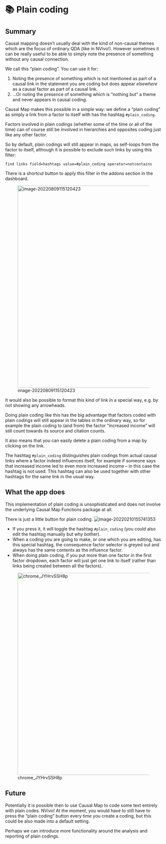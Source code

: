 # 📚 Plain coding{#xplain_coding}

## Summary

Causal mapping doesn't usually deal with the kind of non-causal themes which are the focus of ordinary QDA (like in NVivo!). However sometimes it can be really useful to be able to simply note the presence of something without any causal connection. 

We call this "plain coding". You can use it for:

1. Noting the presence of something which is not mentioned as part of a causal link in the statement you are coding but does appear *elsewhere* as a causal factor as part of a causal link. 
2. ...Or noting the presence of something which is "nothing but" a theme and never appears in causal coding.

Causal Map makes this possible in a simple way: we define a "plain coding" as simply a link from a factor to itself with has the hashtag `#plain_coding`. 

Factors involved in plain codings (whether some of the time or all of the time) can of course still be involved in hierarchies and opposites coding just like any other factor.

So by default, plain codings will still appear in maps, as self-loops from the factor to itself, although it is possible to exclude such links by using this filter:

`find links field=hashtags value=#plain_coding operator=notcontains`

There is a shortcut button to apply this filter in the addons section in the dashboard.

![image-20220809115120423](_assets/image-20220809115120423.png){width=650}

It would also be possible to format this kind of link in a special way, e.g. by not showing any arrowheads.

Doing plain coding like this has the big advantage that factors coded with plain codings will still appear in the tables in the ordinary way, so for example the plain coding to (and from) the factor "increased income" will still count towards its source and citation counts. 

It also means that you can easily delete a plain coding from a map by clicking on the link.

The hashtag `#plain_coding` distinguishes plain codings from actual causal links where a factor indeed influences itself, for example if someone says that increased income led to even more increased income -- in this case the hashtag is not used. This hashtag can also be used together with other hashtags for the same link in the usual way.

## What the app does

This implementation of plain coding is unsophisticated and does not involve the underlying Causal Map Functions package at all.

There is just a little button for plain coding. ![image-20220210155741353](_assets/image-20220210155741353.png)

- If you press it, it will toggle the hashtag `#plain_coding` (you could also edit the hashtag manually but why bother).
- When a coding you are going to make, or one which you are editing, has this special hashtag, the consequence factor selector is greyed out and always has the same contents as the influence factor.
- When doing plain coding, if you put more than one factor in the first factor dropdown, each factor will just get one link to itself (rather than links being created between all the factors).

![chrome_JYHrvSSH8p](_assets/chrome_JYHrvSSH8p.gif){width=650}

## Future

Potentially it is possible then to use Causal Map to code some text entirely with plain codes. NVivo! At the moment, you would have to still have to press the "plain coding" button every time you create a coding, but this could be also made into a default setting.

Perhaps we can introduce more functionality around the analysis and reporting of plain codings.
